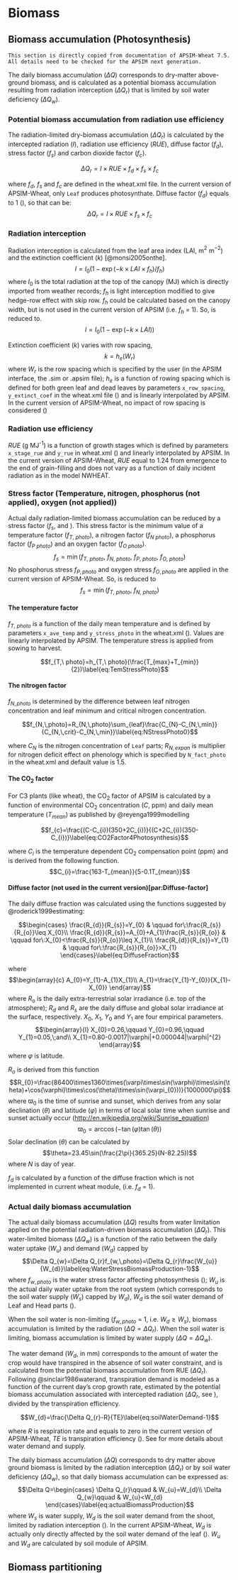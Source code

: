 # Biomass {#cha:biomass}



## Biomass accumulation (Photosynthesis)

```block
This section is directly copied from documentation of APSIM-Wheat 7.5. All details need to be checked for the APSIM next generation. 
```

The daily biomass accumulation ($\Delta Q$) corresponds to dry-matter above-ground biomass, and is calculated as a potential biomass accumulation resulting from radiation interception ($\Delta Q_{r}$) that is limited by soil water deficiency ($\Delta Q_{w}$).

### Potential biomass accumulation from radiation use efficiency


The radiation-limited dry-biomass accumulation ($\Delta Q_{r}$) is calculated by the intercepted radiation ($I$), radiation use efficiency ($RUE$), diffuse factor ($f_{d}$), stress factor ($f_{s}$) and carbon dioxide factor ($f_{c}$).

$$\Delta Q_{r}=I\times RUE\times f_{d}\times f_{s}\times f_{c}\label{eq:BiomassProduction}$$

where $f_{d}$, $f_{s}$ and $f_{c}$ are defined in the wheat.xml file. In the current version of APSIM-Wheat, only `Leaf` produces photosynthate. Diffuse factor ($f_{d}$) equals to 1 (), so that can be: $$\Delta Q_{r}=I\times RUE\times f_{s}\times f_{c}\label{eq:BiomassProduction2}$$

### Radiation interception

Radiation interception is calculated from the leaf area index (LAI, m$^{2}$ m$^{-2}$) and the extinction coefficient (*k*) [@monsi2005onthe]. $$I=I_{0}(1-\exp(-k\times LAI\times f_{h})/f_{h})\label{eq:RadiationInterception}$$ where $I_{0}$ is the total radiation at the top of the canopy (MJ) which is directly imported from weather records; $f_{h}$ is light interception modified to give hedge-row effect with skip row. $f_{h}$ could be calculated based on the canopy width, but is not used in the current version of APSIM (i.e. $f_{h}$ = 1). So, is reduced to. $$I=I_{0}(1-\exp(-k\times LAI))\label{eq:RadiationInterception-1}$$

Extinction coefficient ($k$) varies with row spacing, $$k=h_{e}(W_{r})$$ where $W_{r}$ is the row spacing which is specified by the user (in the APSIM interface, the .sim or .apsim file); $h_{e}$ is a function of rowing spacing which is defined for both green leaf and dead leaves by parameters `x_row_spacing`, `y_extinct_coef` in the wheat.xml file () and is linearly interpolated by APSIM. In the current version of APSIM-Wheat, no impact of row spacing is considered ()

### Radiation use efficiency

$RUE$ (g MJ$^{\text{-1}}$) is a function of growth stages which is defined by parameters `x_stage_rue` and `y_rue` in wheat.xml () and linearly interpolated by APSIM. In the current version of APSIM-Wheat, $RUE$ equal to 1.24 from emergence to the end of grain-filling and does not vary as a function of daily incident radiation as in the model NWHEAT.

### Stress factor (Temperature, nitrogen, phosphorus (not applied), oxygen (not applied))

Actual daily radiation-limited biomass accumulation can be reduced by a stress factor ($f_{s}$, and ). This stress factor is the minimum value of a temperature factor ($f_{T,\ photo}$), a nitrogen factor ($f_{N\ photo}$), a phosphorus factor ($f_{P\ photo}$) and an oxygen factor ($f_{O\ photo}$). $$f_{s}=\min(f_{T,\ photo},\ f_{N,\ photo},\ f_{P,\ photo},\ f_{O,\ photo})\label{eq:StressFactor4Photosynthesis}$$ No phosphorus stress $f_{P,\,photo}$ and oxygen stress $f_{O,\,photo}$ are applied in the current version of APSIM-Wheat. So, is reduced to $$f_{s}=\min(f_{T,\ photo},\ f_{N,\ photo})\label{eq:StressFactor4Photosynthesis2}$$

#### The temperature factor

$f_{T,\ photo}$ is a function of the daily mean temperature and is defined by parameters `x_ave_temp` and `y_stress_photo` in the wheat.xml (). Values are linearly interpolated by APSIM. The temperature stress is applied from sowing to harvest.

$$f_{T,\ photo}=h_{T,\ photo}(\frac{T_{max}+T_{min}}{2})\label{eq:TemStressPhoto}$$

#### The nitrogen factor

$f_{N,\,photo}$ is determined by the difference between leaf nitrogen concentration and leaf minimum and critical nitrogen concentration.

$$f_{N,\,photo}=R_{N,\,photo}\sum_{leaf}\frac{C_{N}-C_{N,\,min}}{C_{N,\,crit}-C_{N,\,min}}\label{eq:NStressPhoto0}$$

where $C_{N}$ is the nitrogen concentration of `Leaf` parts; $R_{N,\,expan}$ is multiplier for nitrogen deficit effect on phenology which is specified by `N_fact_photo` in the wheat.xml and default value is 1.5.

#### The CO$_{\text{2}}$ factor

For C3 plants (like wheat), the CO$_{\text{2}}$ factor of APSIM is calculated by a function of environmental CO$_{\text{2}}$ concentration ($C$, ppm) and daily mean temperature ($T_{mean}$) as published by @reyenga1999modelling

$$f_{c}=\frac{(C-C_{i})(350+2C_{i})}{(C+2C_{i})(350-C_{i})}\label{eq:CO2Factor4Photosynthesis}$$

where $C_{i}$ is the temperature dependent CO$_{\text{2}}$ compensation point (ppm) and is derived from the following function. $$C_{i}=\frac{163-T_{mean}}{5-0.1T_{mean}}$$

#### Diffuse factor (not used in the current version)\[par:Diffuse-factor\]

The daily diffuse fraction was calculated using the functions suggested by @roderick1999estimating:

$$\begin{cases}
\frac{R_{d}}{R_{s}}=Y_{0} & \qquad for\:\frac{R_{s}}{R_{o}}\leq X_{0}\\
\frac{R_{d}}{R_{s}}=A_{0}+A_{1}\frac{R_{s}}{R_{o}} & \qquad for\:X_{0}<\frac{R_{s}}{R_{o}}\leq X_{1}\\
\frac{R_{d}}{R_{s}}=Y_{1} & \qquad for\:\frac{R_{s}}{R_{o}}>X_{1}
\end{cases}\label{eq:DiffuseFraction}$$

where $$\begin{array}{c}
A_{0}=Y_{1}-A_{1}X_{1}\\
A_{1}=\frac{Y_{1}-Y_{0}}{X_{1}-X_{0}}
\end{array}$$ where $R_{o}$ is the daily extra-terrestrial solar irradiance (i.e. top of the atmosphere); $R_{d}$ and $R_{s}$ are the daily diffuse and global solar irradiance at the surface, respectively. $X_{0}$, $X_{1}$, $Y_{0}$ and $Y_{1}$ are four empirical parameters. $$\begin{array}{l}
X_{0}=0.26,\qquad Y_{0}=0.96,\qquad Y_{1}=0.05,\;and\\
X_{1}=0.80-0.0017|\varphi|+0.000044|\varphi|^{2}
\end{array}$$ where $\varphi$ is latitude.

$R_{o}$ is derived from this function $$R_{0}=\frac{86400\times1360\times(\varpi\times\sin(\varphi)\times\sin(\theta)+\cos(\varphi)\times\cos(\theta)\times\sin(\varpi_{0}))}{1000000\pi}$$ where $\varpi_{0}$ is the time of sunrise and sunset, which derives from any solar declination ($\theta$) and latitude ($\varphi$) in terms of local solar time when sunrise and sunset actually occur (<http://en.wikipedia.org/wiki/Sunrise_equation>) $$\varpi_{0}=\arccos(-\tan(\varphi)\tan(\theta))$$ Solar declination ($\theta$) can be calculated by $$\theta=23.45\sin(\frac{2\pi}{365.25}(N-82.25))$$ where $N$ is day of year.

$f_{d}$ is calculated by a function of the diffuse fraction which is not implemented in current wheat module, (i.e. $f_{d}$ = 1).

### Actual daily biomass accumulation


The actual daily biomass accumulation ($\Delta Q$) results from water limitation applied on the potential radiation-driven biomass accumulation ($\Delta Q_{r}$). This water-limited biomass ($\Delta Q_{w}$) is a function of the ratio between the daily water uptake ($W_{u}$) and demand ($W_{d}$) capped by $$\Delta Q_{w}=\Delta Q_{r}f_{w,\,photo}=\Delta Q_{r}\frac{W_{u}}{W_{d}}\label{eq:WaterStressBiomassProduction-1}$$ where $f_{w,\,photo}$ is the water stress factor affecting photosynthesis (); $W_{u}$ is the actual daily water uptake from the root system (which corresponds to the soil water supply ($W_{s}$) capped by $W_{d}$), $W_{d}$ is the soil water demand of Leaf and Head parts ().

When the soil water is non-limiting ($f_{w,\,photo}$ = 1, i.e. $W_{d}\geq W_{s}$), biomass accumulation is limited by the radiation ($\Delta Q=\Delta Q_{r}$). When the soil water is limiting, biomass accumulation is limited by water supply ($\Delta Q=\Delta Q_{w}$).

The water demand ($W_{d}$, in mm) corresponds to the amount of water the crop would have transpired in the absence of soil water constraint, and is calculated from the potential biomass accumulation from RUE ($\Delta Q_{r}$). Following @sinclair1986waterand, transpiration demand is modeled as a function of the current day’s crop growth rate, estimated by the potential biomass accumulation associated with intercepted radiation ($\Delta Q_{r}$, see ), divided by the transpiration efficiency.

$$W_{d}=\frac{\Delta Q_{r}-R}{TE}\label{eq:soilWaterDemand-1}$$

where $R$ is respiration rate and equals to zero in the current version of APSIM-Wheat, $TE$ is transpiration efficiency (). See for more details about water demand and supply.

The daily biomass accumulation ($\Delta Q$) corresponds to dry matter above ground biomass is limited by the radiation interception ($\Delta Q_{r}$) or by soil water deficiency ($\Delta Q_{w}$), so that daily biomass accumulation can be expressed as: $$\Delta Q=\begin{cases}
\Delta Q_{r}\qquad & W_{u}=W_{d}\\
\Delta Q_{w}\qquad & W_{u}<W_{d}
\end{cases}\label{eq:actualBiomassProduction}$$ where $W_{s}$ is water supply, $W_{d}$ is the soil water demand from the shoot, limited by radiation interception (). In the current APSIM-Wheat, $W_{d}$ is actually only directly affected by the soil water demand of the leaf (). $W_{u}$ and $W_{d}$ are calculated by soil module of APSIM.



## Biomass partitioning

